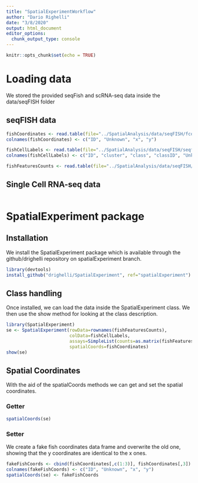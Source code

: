 ```yaml
---
title: "SpatialExperimentWorkflow"
author: "Dario Righelli"
date: "3/8/2020"
output: html_document
editor_options: 
  chunk_output_type: console
---
```


```r
knitr::opts_chunk$set(echo = TRUE)
```

# Loading data

We stored the provided seqFish and scRNA-seq data inside the data/seqFISH folder

## seqFISH data

```r
fishCoordinates <- read.table(file="../SpatialAnalysis/data/seqFISH/fcortex.coordinates.txt", header=FALSE, sep=" ")
colnames(fishCoordinates) <- c("ID", "Unknown", "x", "y")

fishCellLabels <- read.table(file="../SpatialAnalysis/data/seqFISH/seqfish_cell_labels.tsv", header=FALSE, sep="\t")
colnames(fishCellLabels) <- c("ID", "cluster", "class", "classID", "Unknown", "Prob")

fishFeaturesCounts <- read.table(file="../SpatialAnalysis/data/seqFISH/seqfish_normalized_cortex_b2_testing.txt", header=FALSE, sep="\t", row.names=1)
```

## Single Cell RNA-seq data

```r

```

# SpatialExperiment package

## Installation

We install the SpatialExperiment package which is available through the github/drighelli
repository on spatialExperiment branch.

```r
library(devtools)
install_github("drighelli/SpatialExperiment", ref="spatialExperiment")
```

## Class handling

Once installed, we can load the data inside the SpatialExperiment class.
We then use the show method for looking at the class description.

```r
library(SpatialExperiment)
se <- SpatialExperiment(rowData=rownames(fishFeaturesCounts),
                        colData=fishCellLabels,
                        assays=SimpleList(counts=as.matrix(fishFeaturesCounts)),
                        spatialCoords=fishCoordinates)
show(se)

```

## Spatial Coordinates

With the aid of the spatialCoords methods we can get and set the spatial coordinates.

### Getter

```r
spatialCoords(se)
```

### Setter

We create a fake fish coordinates data frame and overwrite the old one,
showing that the y coordinates are identical to the x ones.

```r
fakeFishCoords <- cbind(fishCoordinates[,c(1:3)], fishCoordinates[,3])
colnames(fakeFishCoords) <- c("ID", "Unknown", "x", "y")
spatialCoords(se) <- fakeFishCoords
```

